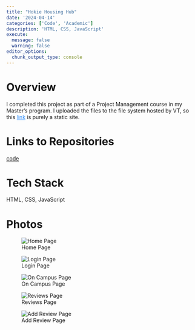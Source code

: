 ```yaml
---
title: "Hokie Housing Hub"
date: '2024-04-14'
categories: ['Code', 'Academic']
description: 'HTML, CSS, JavaScript'
execute: 
  message: false
  warning: false
editor_options: 
  chunk_output_type: console
---
```


# Overview

I completed this project as part of a Project Management course in my Master's program. I uploaded the files to the file system hosted by VT, so this [link](https://people.cs.vt.edu/hannahl8/BIT4484/hokiehousinghub/base.html){style="color: rgb(55, 148, 255) !important; text-decoration: underline;"} is purely a static site.

# Links to Repositories

[code](https://github.com/hannahl8/hokiehousinghub){target="_blank"}

# Tech Stack

HTML, CSS, JavaScript

# Photos

![Home Page](homepage.png){fig-align="center"}

![Login Page](login.png){fig-align="center"}

![On Campus Page](on-campus.png){fig-align="center"}

![Reviews Page](reviews.png){fig-align="center"}

![Add Review Page](add-review.png){fig-align="center"}